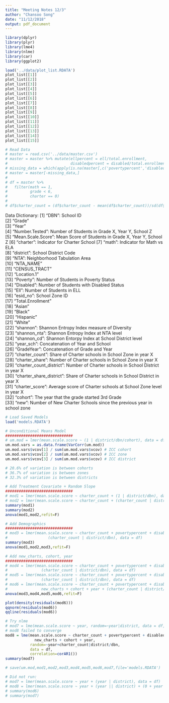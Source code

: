 ```yaml
---
title: "Meeting Notes 12/3"
author: "Chansoo Song"
date: "11/12/2018"
output: pdf_document
---
```


```r
library(dplyr)
library(plyr)
library(lme4)
library(nlme)
library(car)
library(ggplot2)
```

```r
load('../data/plot_list.RDATA')
plot_list[[1]]
plot_list[[2]]
plot_list[[3]]
plot_list[[4]]
plot_list[[5]]
plot_list[[6]]
plot_list[[7]]
plot_list[[8]]
plot_list[[9]]
plot_list[[10]]
plot_list[[11]]
plot_list[[12]]
plot_list[[13]]
plot_list[[14]]
plot_list[[15]]
```

```r
# Read Data
# master = read.csv('../data/master.csv')
# master = master %>% mutate(ellpercent = ell/total.enrollment,
#                            disabledpercent = disabled/total.enrollment)
# missing_data = which(apply(is.na(master[,c('povertypercent','disabledpercent','ellpercent','asianpercent','blackpercent','hispanicpercent','district','dbn','mean.scale.score')]),1,sum)>0)
# master = master[-missing_data,]
# 
# df = master %>%
#   filter(math == 1,
#          grade < 6,
#          charter == 0)
# 
# df$charter_count = (df$charter_count - mean(df$charter_count))/sd(df$charter_count)
```


Data Dictionary:
 [1] "DBN": School ID                                     
 [2] "Grade"                                   
 [3] "Year"                                    
 [4] "Number.Tested": Number of Students in Grade X, Year Y, School Z                           
 [5] "Mean.Scale.Score": Mean Score of Students in Grade X, Year Y, School Z
 [6] "charter": Indicator for Charter School
 [7] "math": Indicator for Math vs ELA                                    
 [8] "district": School District Code              
 [9] "NTA": Neighborhood Tabulation Area                                     
[10] "NTA_NAME"                                
[11] "CENSUS_TRACT"                            
[12] "Location.1"                              
[13] "Poverty": Number of Students in Poverty Status                                 
[14] "Disabled": Number of Students with Disabled Status                                
[15] "Ell": Number of Students in ELL                                     
[16] "esid_no": School Zone ID                                 
[17] "Total.Enrollment"                        
[18] "Asian"                                   
[19] "Black"                                   
[20] "Hispanic"                                
[21] "White"                                   
[22] "shannon": Shannon Entropy Index measure of Diversity                                 
[23] "shannon_nta": Shannon Entropy Index at NTA level                             
[24] "shannon_cd": Shannon Entorpy Index at School District level                              
[25] "year_sch": Concatenation of Year and School                                
[26] "GradeYear": Concatenation of Grade and Year                               
[27] "charter_count": Share of Charter schools in School Zone in year X                           
[28] "charter_share": Number of Charter schools in School Zone in year X                           
[29] "charter_count_district": Number of Charter schools in School District in year X              
[30] "charter_share_district": Share of Charter schools in School District in year X              
[31] "charter_score": Average score of Charter schools at School Zone level in year X                            
[32] "cohort": The year that the grade started 3rd Grade                                  
[33] "new": Number of New Charter Schools since the previous year in school zone

```r
# Load Saved Models
load('models.RDATA')
```

```r
# Unconditional Means Model
##############################
# um.mod = lmer(mean.scale.score ~ (1 | district/dbn/cohort), data = df)
um.mod.vars = as.data.frame(VarCorr(um.mod))
um.mod.vars$vcov[1] / sum(um.mod.vars$vcov) # ICC cohort
um.mod.vars$vcov[2] / sum(um.mod.vars$vcov) # ICC zone
um.mod.vars$vcov[3] / sum(um.mod.vars$vcov) # ICC district

# 20.6% of variation is between cohorts 
# 36.7% of variation is between zones
# 32.3% of variation is between districts
```


```r
# Add Treatment Covariate + Random Slope
##############################
# mod1 = lmer(mean.scale.score ~ charter_count + (1 | district/dbn), data = df)
# mod2 = lmer(mean.scale.score ~ charter_count + (charter_count | district/dbn), data = df)
summary(mod1)
summary(mod2)
anova(mod1,mod2,refit=F)
```

```r
# Add Demographics
##############################
# mod3 = lmer(mean.scale.score ~ charter_count + povertypercent + disabledpercent + ellpercent + asianpercent + blackpercent + hispanicpercent +
#                  (charter_count | district/dbn), data = df)
summary(mod3)
anova(mod1,mod2,mod3,refit=F)
```

```r
# Add new_charts, cohort, year
##############################
# mod4 = lmer(mean.scale.score ~ charter_count + povertypercent + disabledpercent + ellpercent + asianpercent + blackpercent + hispanicpercent + new_charts +
#               (charter_count | district/dbn), data = df)
# mod5 = lmer(mean.scale.score ~ charter_count + povertypercent + disabledpercent + ellpercent + asianpercent + blackpercent + hispanicpercent + new_charts + cohort +
#               (charter_count | district/dbn), data = df)
# mod6 = lmer(mean.scale.score ~ charter_count + povertypercent + disabledpercent + ellpercent + asianpercent + blackpercent + hispanicpercent +
#               new_charts + cohort + year + (charter_count | district/dbn), data = df)
anova(mod3,mod4,mod5,mod6,refit=F)

plot(density(residuals(mod6)))
qqnorm(residuals(mod6))
qqline(residuals(mod6))
```

```r
# Try nlme
# mod7 = lme(mean.scale.score ~ year, random=~year|district, data = df, correlation=corAR1())
# mod8 failed to converge
mod8 = lme(mean.scale.score ~ charter_count + povertypercent + disabledpercent + ellpercent + asianpercent + blackpercent + hispanicpercent +
             new_charts + cohort + year,
           random=~year+charter_count|district/dbn,
           data = df,
           correlation=corAR1())
summary(mod7)
```

```r
# save(um.mod,mod1,mod2,mod3,mod4,mod5,mod6,mod7,file='models.RDATA')
```

```r
# Did not run:
# mod7 = lmer(mean.scale.score ~ year + (year | district), data = df)
# mod8 = lmer(mean.scale.score ~ year + (year || district) + (0 + year | district:dbn), data = df)
# summary(mod6)
# summary(mod7)
```